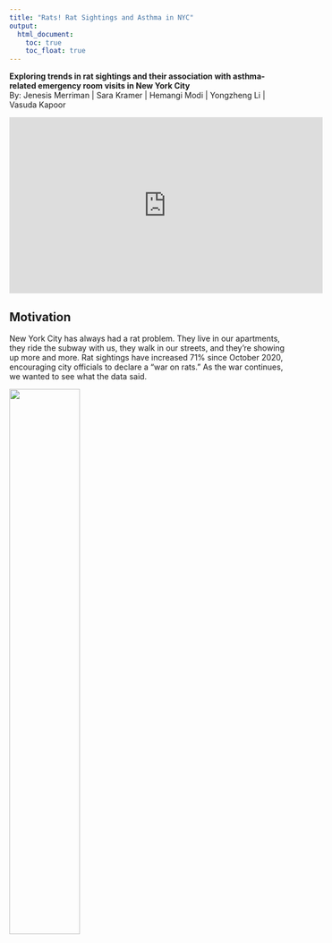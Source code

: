 ```yaml
---
title: "Rats! Rat Sightings and Asthma in NYC"
output: 
  html_document:
    toc: true
    toc_float: true
---
```


**Exploring trends in rat sightings and their association with asthma-related emergency room visits in New York City**  
By: Jenesis Merriman | Sara Kramer | Hemangi Modi | Yongzheng Li | Vasuda Kapoor



<iframe width="560" height="315" src="https://www.youtube.com/embed/gv4TjsKTj44" frameborder="0" allowfullscreen></iframe>


## Motivation
New York City has always had a rat problem. They live in our apartments, they ride the subway with us, they walk in our streets, and they’re showing up more and more. Rat sightings have increased 71% since October 2020, encouraging city officials to declare a “war on rats.” As the war continues, we wanted to see what the data said.


<img src="images/rat_nyc.png" style="width:50%">
